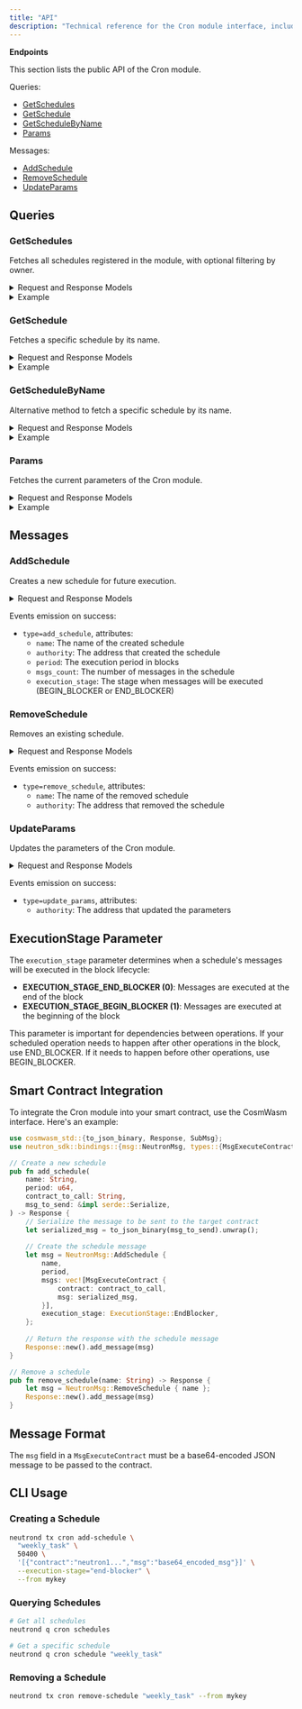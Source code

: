 ```yaml
---
title: "API"
description: "Technical reference for the Cron module interface, including queries and messages"
---
```


**Endpoints**

This section lists the public API of the Cron module.

Queries:
- [GetSchedules](#getschedules)
- [GetSchedule](#getschedule)
- [GetScheduleByName](#getschedulebyname)
- [Params](#params)

Messages:
- [AddSchedule](#addschedule)
- [RemoveSchedule](#removeschedule)
- [UpdateParams](#updateparams)

## Queries

### GetSchedules

Fetches all schedules registered in the module, with optional filtering by owner.

<details>
  <summary>Request and Response Models</summary>

```protobuf
// Request
message QuerySchedulesRequest {
  cosmos.base.query.v1beta1.PageRequest pagination = 1;
}

// Response
message QuerySchedulesResponse {
  repeated Schedule schedules = 1 [(gogoproto.nullable) = false];
  cosmos.base.query.v1beta1.PageResponse pagination = 2;
}

message Schedule {
  // Name of schedule
  string name = 1;
  // Period in blocks
  uint64 period = 2;
  // Msgs that will be executed every certain number of blocks, specified in the `period` field
  repeated MsgExecuteContract msgs = 3 [(gogoproto.nullable) = false];
  // Last execution's block height
  uint64 last_execute_height = 4;
  // Stage when messages will be executed
  ExecutionStage execution_stage = 5;
}

message MsgExecuteContract {
  // The address of the smart contract
  string contract = 1;
  // JSON encoded message to be passed to the contract
  string msg = 2;
}

// Defines when messages will be executed in the block
enum ExecutionStage {
  // Execution at the end of the block
  EXECUTION_STAGE_END_BLOCKER = 0;
  // Execution at the beginning of the block
  EXECUTION_STAGE_BEGIN_BLOCKER = 1;
}
```
</details>

<details>
  <summary>Example</summary>

```shell
# Example querying all schedules
curl -X 'GET' \
  'https://rest.neutron.org/neutron/cron/schedule' \
  -H 'accept: application/json'
```

```json
{
  "schedules": [
    {
      "name": "daily_reward_distribution",
      "period": 7200,
      "msgs": [
        {
          "contract": "neutron16c4umnp37pg89vl24a2m1gp6qpnewwt8pzwhx3qdvu7h7sysw7daruqmem0wdg",
          "msg": "eyJleGVjdXRlX2NvbnRyYWN0Ijp7ImNvbnRyYWN0X2FkZHIiOiJuZXV0cm9uMTZjNHVtbnAzN3BnODl2bDI0YTJtMWdwNnFwcW5ld3d0OHB6d2h4M3FkdnU3aDd5c3l3N2RhcnVxbWVtMHdkZyIsIm1zZyI6ImV5SnNiMkZrY21WM1lYSmtjeUk2ZXlKMllXeHBaR0YwYjNJaU9pSmphR0Z1Ym1Wc0xUVXlJaXdpY21WemEybHBZblYwWlNJNlptRnNjMlY5ZlE9PSIsImZ1bmRzIjpbXX19"
        }
      ],
      "last_execute_height": 8764230,
      "execution_stage": "EXECUTION_STAGE_END_BLOCKER"
    },
    {
      "name": "weekly_parameter_update",
      "period": 50400,
      "msgs": [
        {
          "contract": "neutron16c4umnp37pg89vl24a2m1gp6qpnewwt8pzwhx3qdvu7h7sysw7daruqmem0wdg",
          "msg": "eyJleGVjdXRlX2NvbnRyYWN0Ijp7ImNvbnRyYWN0X2FkZHIiOiJuZXV0cm9uMTZjNHVtbnAzN3BnODl2bDI0YTJtMWdwNnFwcW5ld3d0OHB6d2h4M3FkdnU3aDd5c3l3N2RhcnVxbWVtMHdkZyIsIm1zZyI6ImV5SndjbTl3YjNObElIdlpaSndaWEp3bVdWMFpYSWlPbnNpY0dGeVlXMWxkR1Z5Y3lJNmV5SndjbTl3YjNObFgzWmhiSFZsSWpvaUxqSXdJbjE5ZlE9PSIsImZ1bmRzIjpbXX19"
        }
      ],
      "last_execute_height": 8749830,
      "execution_stage": "EXECUTION_STAGE_END_BLOCKER"
    }
  ],
  "pagination": {
    "next_key": null,
    "total": "2"
  }
}
```
</details>

### GetSchedule

Fetches a specific schedule by its name.

<details>
  <summary>Request and Response Models</summary>

```protobuf
// Request
message QueryGetScheduleRequest {
  string name = 1;
}

// Response
message QueryGetScheduleResponse {
  Schedule schedule = 1 [(gogoproto.nullable) = false];
}
```
</details>

<details>
  <summary>Example</summary>

```shell
# Example querying a specific schedule
curl -X 'GET' \
  'https://rest.neutron.org/neutron/cron/schedule/daily_reward_distribution' \
  -H 'accept: application/json'
```

```json
{
  "schedule": {
    "name": "daily_reward_distribution",
    "period": 7200,
    "msgs": [
      {
        "contract": "neutron16c4umnp37pg89vl24a2m1gp6qpnewwt8pzwhx3qdvu7h7sysw7daruqmem0wdg",
        "msg": "eyJleGVjdXRlX2NvbnRyYWN0Ijp7ImNvbnRyYWN0X2FkZHIiOiJuZXV0cm9uMTZjNHVtbnAzN3BnODl2bDI0YTJtMWdwNnFwcW5ld3d0OHB6d2h4M3FkdnU3aDd5c3l3N2RhcnVxbWVtMHdkZyIsIm1zZyI6ImV5SnNiMkZrY21WM1lYSmtjeUk2ZXlKMllXeHBaR0YwYjNJaU9pSmphR0Z1Ym1Wc0xUVXlJaXdpY21WemEybHBZblYwWlNJNlptRnNjMlY5ZlE9PSIsImZ1bmRzIjpbXX19"
      }
    ],
    "last_execute_height": 8764230,
    "execution_stage": "EXECUTION_STAGE_END_BLOCKER"
  }
}
```
</details>

### GetScheduleByName

Alternative method to fetch a specific schedule by its name.

<details>
  <summary>Request and Response Models</summary>

```protobuf
// Request
message QueryGetScheduleByNameRequest {
  string name = 1;
}

// Response
message QueryGetScheduleByNameResponse {
  Schedule schedule = 1;
}
```
</details>

<details>
  <summary>Example</summary>

```shell
# Example querying a specific schedule by name
curl -X 'GET' \
  'https://rest.neutron.org/neutron/cron/schedule_by_name/daily_reward_distribution' \
  -H 'accept: application/json'
```

```json
{
  "schedule": {
    "name": "daily_reward_distribution",
    "period": 7200,
    "msgs": [
      {
        "contract": "neutron16c4umnp37pg89vl24a2m1gp6qpnewwt8pzwhx3qdvu7h7sysw7daruqmem0wdg",
        "msg": "eyJleGVjdXRlX2NvbnRyYWN0Ijp7ImNvbnRyYWN0X2FkZHIiOiJuZXV0cm9uMTZjNHVtbnAzN3BnODl2bDI0YTJtMWdwNnFwcW5ld3d0OHB6d2h4M3FkdnU3aDd5c3l3N2RhcnVxbWVtMHdkZyIsIm1zZyI6ImV5SnNiMkZrY21WM1lYSmtjeUk2ZXlKMllXeHBaR0YwYjNJaU9pSmphR0Z1Ym1Wc0xUVXlJaXdpY21WemEybHBZblYwWlNJNlptRnNjMlY5ZlE9PSIsImZ1bmRzIjpbXX19"
      }
    ],
    "last_execute_height": 8764230,
    "execution_stage": "EXECUTION_STAGE_END_BLOCKER"
  }
}
```
</details>

### Params

Fetches the current parameters of the Cron module.

<details>
  <summary>Request and Response Models</summary>

```protobuf
// Request
message QueryParamsRequest {}

// Response
message QueryParamsResponse {
  Params params = 1 [(gogoproto.nullable) = false];
}

message Params {
  // Security address that can remove schedules
  string security_address = 1;
  // Limit of schedules executed in one block
  uint64 limit = 2;
}
```
</details>

<details>
  <summary>Example</summary>

```shell
# Example querying module parameters
curl -X 'GET' \
  'https://rest.neutron.org/neutron/cron/params' \
  -H 'accept: application/json'
```

```json
{
  "params": {
    "security_address": "neutron1qes75ltewmh3ghtj2q4h0zh04c76m9jj5yekjc",
    "limit": 20
  }
}
```
</details>

## Messages

### AddSchedule

Creates a new schedule for future execution.

<details>
  <summary>Request and Response Models</summary>

```protobuf
// Request
message MsgAddSchedule {
  option (amino.name) = "cron/MsgAddSchedule";
  option (cosmos.msg.v1.signer) = "authority";

  // The address of the governance account.
  string authority = 1 [(cosmos_proto.scalar) = "cosmos.AddressString"];
  // Name of the schedule
  string name = 2;
  // Period in blocks
  uint64 period = 3;
  // Msgs that will be executed every certain number of blocks, specified in the `period` field
  repeated MsgExecuteContract msgs = 4 [(gogoproto.nullable) = false];
  // Stage when messages will be executed
  ExecutionStage execution_stage = 5;
}

// Response
message MsgAddScheduleResponse {}
```
</details>

Events emission on success:
- `type=add_schedule`, attributes:
    - `name`: The name of the created schedule
    - `authority`: The address that created the schedule
    - `period`: The execution period in blocks
    - `msgs_count`: The number of messages in the schedule
    - `execution_stage`: The stage when messages will be executed (BEGIN_BLOCKER or END_BLOCKER)

### RemoveSchedule

Removes an existing schedule.

<details>
  <summary>Request and Response Models</summary>

```protobuf
// Request
message MsgRemoveSchedule {
  option (amino.name) = "cron/MsgRemoveSchedule";
  option (cosmos.msg.v1.signer) = "authority";

  // The address of the governance account.
  string authority = 1 [(cosmos_proto.scalar) = "cosmos.AddressString"];
  // Name of the schedule
  string name = 2;
}

// Response
message MsgRemoveScheduleResponse {}
```
</details>

Events emission on success:
- `type=remove_schedule`, attributes:
    - `name`: The name of the removed schedule
    - `authority`: The address that removed the schedule

### UpdateParams

Updates the parameters of the Cron module.

<details>
  <summary>Request and Response Models</summary>

```protobuf
// Request
message MsgUpdateParams {
  option (amino.name) = "cron/MsgUpdateParams";
  option (cosmos.msg.v1.signer) = "authority";

  // The address of the governance account.
  string authority = 1 [(cosmos_proto.scalar) = "cosmos.AddressString"];

  // Defines the x/cron parameters to update.
  //
  // NOTE: All parameters must be supplied.
  Params params = 2 [
    (gogoproto.nullable) = false,
    (amino.dont_omitempty) = true
  ];
}

// Response
message MsgUpdateParamsResponse {}
```
</details>

Events emission on success:
- `type=update_params`, attributes:
    - `authority`: The address that updated the parameters

## ExecutionStage Parameter

The `execution_stage` parameter determines when a schedule's messages will be executed in the block lifecycle:

- **EXECUTION_STAGE_END_BLOCKER (0)**: Messages are executed at the end of the block
- **EXECUTION_STAGE_BEGIN_BLOCKER (1)**: Messages are executed at the beginning of the block

This parameter is important for dependencies between operations. If your scheduled operation needs to happen after other operations in the block, use END_BLOCKER. If it needs to happen before other operations, use BEGIN_BLOCKER.

## Smart Contract Integration

To integrate the Cron module into your smart contract, use the CosmWasm interface. Here's an example:

```rust
use cosmwasm_std::{to_json_binary, Response, SubMsg};
use neutron_sdk::bindings::{msg::NeutronMsg, types::{MsgExecuteContract, ExecutionStage}};

// Create a new schedule
pub fn add_schedule(
    name: String,
    period: u64,
    contract_to_call: String,
    msg_to_send: &impl serde::Serialize,
) -> Response {
    // Serialize the message to be sent to the target contract
    let serialized_msg = to_json_binary(msg_to_send).unwrap();
    
    // Create the schedule message
    let msg = NeutronMsg::AddSchedule {
        name,
        period,
        msgs: vec![MsgExecuteContract {
            contract: contract_to_call,
            msg: serialized_msg,
        }],
        execution_stage: ExecutionStage::EndBlocker,
    };
    
    // Return the response with the schedule message
    Response::new().add_message(msg)
}

// Remove a schedule
pub fn remove_schedule(name: String) -> Response {
    let msg = NeutronMsg::RemoveSchedule { name };
    Response::new().add_message(msg)
}
```

## Message Format

The `msg` field in a `MsgExecuteContract` must be a base64-encoded JSON message to be passed to the contract.

## CLI Usage

### Creating a Schedule

```bash
neutrond tx cron add-schedule \
  "weekly_task" \
  50400 \
  '[{"contract":"neutron1...","msg":"base64_encoded_msg"}]' \
  --execution-stage="end-blocker" \
  --from mykey
```

### Querying Schedules

```bash
# Get all schedules
neutrond q cron schedules

# Get a specific schedule
neutrond q cron schedule "weekly_task"
```

### Removing a Schedule

```bash
neutrond tx cron remove-schedule "weekly_task" --from mykey
``` 